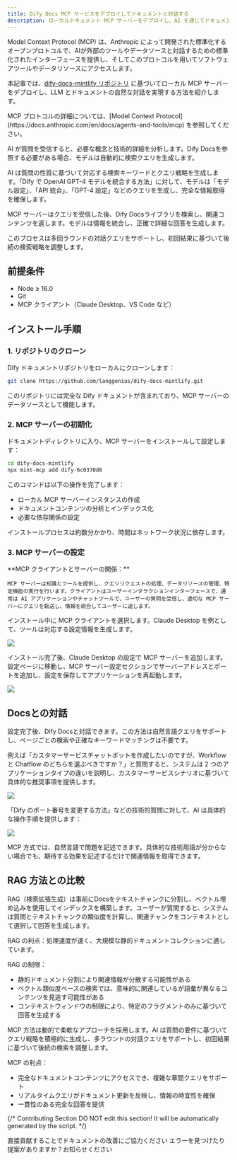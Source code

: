 ```yaml
---
title: Dify Docs MCP サービスをデプロイしてドキュメントと対話する
description: ローカルドキュメント MCP サーバーをデプロイし、AI を通じてドキュメントと対話する方法を学習します。
---
```


Model Context Protocol (MCP) は、Anthropic によって開発された標準化するオープンプロトコルで、AIが外部のツールやデータソースと対話するための標準化されたインターフェースを提供し、そしてこのプロトコルを用いてソフトウェアツールやデータリソースにアクセスします。

本記事では、[dify-docs-mintlify リポジトリ](https://github.com/langgenius/dify-docs-mintlify) に基づいてローカル MCP サーバーをデプロイし、LLM とドキュメントの自然な対話を実現する方法を紹介します。

<Info>
    MCP プロトコルの詳細については、[Model Context Protocol](https://docs.anthropic.com/en/docs/agents-and-tools/mcp) を参照してください。
</Info>

<Accordion title="動作原理">

AI が質問を受信すると、必要な概念と技術的詳細を分析します。Dify Docsを参照する必要がある場合、モデルは自動的に検索クエリを生成します。

AI は質問の性質に基づいて対応する検索キーワードとクエリ戦略を生成します。「Dify で OpenAI GPT-4 モデルを統合する方法」に対して、モデルは「モデル設定」、「API 統合」、「GPT-4 設定」などのクエリを生成し、完全な情報取得を確保します。

MCP サーバーはクエリを受信した後、Dify Docsライブラリを検索し、関連コンテンツを返します。モデルは情報を統合し、正確で詳細な回答を生成します。

このプロセスは多回ラウンドの対話クエリをサポートし、初回結果に基づいて後続の検索戦略を調整します。

</Accordion>

## 前提条件

- Node ≥ 16.0
- Git
- MCP クライアント（Claude Desktop、VS Code など）

## インストール手順

### 1. リポジトリのクローン

Dify ドキュメントリポジトリをローカルにクローンします：

```bash
git clone https://github.com/langgenius/dify-docs-mintlify.git
```

このリポジトリには完全な Dify ドキュメントが含まれており、MCP サーバーのデータソースとして機能します。

### 2. MCP サーバーの初期化

ドキュメントディレクトリに入り、MCP サーバーをインストールして設定します：

```bash
cd dify-docs-mintlify
npx mint-mcp add dify-6c0370d8
```

このコマンドは以下の操作を完了します：
- ローカル MCP サーバーインスタンスの作成
- ドキュメントコンテンツの分析とインデックス化
- 必要な依存関係の設定

インストールプロセスは約数分かかり、時間はネットワーク状況に依存します。

### 3. MCP サーバーの設定

<Info>
    **MCP クライアントとサーバーの関係：**
    
    MCP サーバーは知識とツールを提供し、クエリリクエストの処理、データリソースの管理、特定機能の実行を行います。クライアントはユーザーインタラクションインターフェースで、通常は AI アプリケーションやチャットツールで、ユーザーの質問を受信し、適切な MCP サーバーにクエリを転送し、情報を統合してユーザーに返します。
</Info>

インストール中に MCP クライアントを選択します。Claude Desktop を例として、ツールは対応する設定情報を生成します。

![](https://assets-docs.dify.ai/2025/05/722c689b1c27d86c183c09dfda7a6a39.png)

インストール完了後、Claude Desktop の設定で MCP サーバーを追加します。設定ページに移動し、MCP サーバー設定セクションでサーバーアドレスとポートを追加し、設定を保存してアプリケーションを再起動します。

![](https://assets-docs.dify.ai/2025/05/a332247103fb9a7dcf5b1a891979ce86.png)

## Docsとの対話

設定完了後、Dify Docsと対話できます。この方法は自然言語クエリをサポートし、ページごとの検索や正確なキーワードマッチングは不要です。

例えば「カスタマーサービスチャットボットを作成したいのですが、Workflow と Chatflow のどちらを選ぶべきですか？」と質問すると、システムは 2 つのアプリケーションタイプの違いを説明し、カスタマーサービスシナリオに基づいて具体的な推奨事項を提供します。

![](https://assets-docs.dify.ai/2025/05/10d6a23693e894b2cbac85946eb22da5.png)

「Dify のポート番号を変更する方法」などの技術的質問に対して、AI は具体的な操作手順を提供します：

![](https://assets-docs.dify.ai/2025/05/e83881dbe69ea135760c4e04f6a7ce98.png)

MCP 方式では、自然言語で問題を記述できます。具体的な技術用語が分からない場合でも、期待する効果を記述するだけで関連情報を取得できます。

## RAG 方法との比較

RAG（検索拡張生成）は事前にDocsをテキストチャンクに分割し、ベクトル埋め込みを使用してインデックスを構築します。ユーザーが質問すると、システムは質問とテキストチャンクの類似度を計算し、関連チャンクをコンテキストとして選択して回答を生成します。

RAG の利点：処理速度が速く、大規模な静的ドキュメントコレクションに適しています。

RAG の制限：
- 静的ドキュメント分割により関連情報が分散する可能性がある
- ベクトル類似度ベースの検索では、意味的に関連しているが語彙が異なるコンテンツを見逃す可能性がある
- コンテキストウィンドウの制限により、特定のフラグメントのみに基づいて回答を生成する

MCP 方法は動的で柔軟なアプローチを採用します。AI は質問の要件に基づいてクエリ戦略を積極的に生成し、多ラウンドの対話クエリをサポートし、初回結果に基づいて後続の検索を調整します。

MCP の利点：
- 完全なドキュメントコンテンツにアクセスでき、複雑な章間クエリをサポート
- リアルタイムクエリがドキュメント更新を反映し、情報の時宜性を確保
- 一貫性のある完全な回答を提供

{/*
Contributing Section
DO NOT edit this section!
It will be automatically generated by the script.
*/}

<CardGroup cols="2">
    <Card
        title="このページを編集する"
        icon="pen-to-square"
        href="https://github.com/langgenius/dify-docs-mintlify/edit/main/ja-jp/learn-more/extended-reading/dify-docs-mcp.mdx"
    >
        直接貢献することでドキュメントの改善にご協力ください
    </Card>
    <Card
        title="問題を報告する"
        icon="github"
        href="https://github.com/langgenius/dify-docs-mintlify/issues/new?title=ドキュメントの問題%3A%20docs-&body=%23%23%20問題の説明%0A%3C%21--%20発見した問題について簡単に説明してください%20--%3E%0A%0A%23%23%20ページリンク%0Ahttps%3A%2F%2Fgithub.com%2Flanggenius%2Fdify-docs-mintlify%2Fblob%2Fmain%2Fja-jp/learn-more/extended-reading%2Fdify-docs-mcp.mdx%0A%0A%23%23%20提案される変更%0A%3C%21--%20特定の変更案がある場合は、ここで説明してください%20--%3E%0A%0A%3C%21--%20ドキュメントの品質向上にご協力いただきありがとうございます！%20--%3E"
    >
        エラーを見つけたり提案がありますか？お知らせください
    </Card>
</CardGroup>

